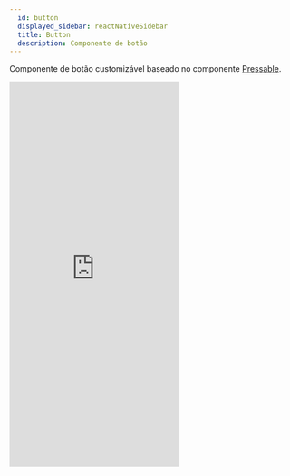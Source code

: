 ```yaml
---
  id: button
  displayed_sidebar: reactNativeSidebar
  title: Button
  description: Componente de botão
---
```



Componente de botão customizável baseado no componente [Pressable](https://reactnative.dev/docs/pressable).

<Tabs groupId='button-component'>
<TabItem value='demo' label='Demo'>

<div style={{ display: "flex", justifyContent: "center" }}>
  <iframe
    width="300"
    height="680"
    src="https://youtube.com/embed/I60K3MNbpKM"
    frameborder="0"
    allow="accelerometer; autoplay; encrypted-media; gyroscope; picture-in-picture"
    allowfullscreen
  />
</div>

</TabItem>

<TabItem value='propriedades' label='Propriedades'>
  TypographyProps
BuildAccessoryPropsArgs
IconSvgProps
BuildBorderPropsArgs
BuildSizePropsArgs
BuildSpacingPropsArgs
<TableProps
  title="Propriedades"
  useRequiredHeader
  rows={[
    ["label", "JSX.Element | string", "Sim", "-", "Texto a ser renderizado com label no componente"],
    [
      "labelTypographyProps",
      "TypographyProps",
      "Não",
      <pre>
        <code class="json" contentEditable="true">
          &#123;
          <br />
          &emsp;type: p2,
          <br />
          &emsp;fontWeight: bold,
          <br />
          &emsp;fontFamily: Poppins-Bold
          <br />
          &#125;
        </code>
      </pre>,
      "Propriedades da label a ser renderizada",
    ],
    [
      "PressableProps",
      <a href="https://reactnative.dev/docs/pressable#props">PressableProps</a>,
      "Não",
      "-",
      "Propriedades herdadas do componente Pressable",
    ],
    ["isFullWidth", "boolean", "Não", "false", "Coloca o componente em tamanho 100% da largura do componente que se encontra"],
    ["variant", "'primary' | 'secondary'", "Não", "'primary'", "Aplica uma das pré definições de design disponíveis"],
    
    ["bgColor", "string", "Não", "-", "Cor de fundo do componente"],
    ["labelColor", "string", "Não", "pureWhite", "Cor da lebel do componente"],
    ["underlayLabelColor", "string", "Não", "labelColor", "Cor da label ao pressionar o componente"],
    ["bgUnderlayColor", "string", "Não", "bgColor com 0.8 de opacidade", "Cor de fundo ao pressionar o componente"],
    
    
    ["IconLeft", "SVG (React.FC<IconSvgProps>)", "Não", "-", "Icone a ser renderizado do lado esquerdo"],
    ["IconRight", "SVG (React.FC<IconSvgProps>)", "Não", "-", "Icone a ser renderizado do lado direito"],
    
    ["SizeProps", "SizeProps", "Não", "-", "Propriedades referentes as dimensões do componente"],
    ["BorderProps", "BorderProps", "Não", "-", "Propriedades referentes as bordas do componente"],
    ["SpacingProps", "SpacingProps", "Não", "-", "Propriedades referentes aos espaçamentos do componente"],
  ]}
/>

</TabItem>
</Tabs>
